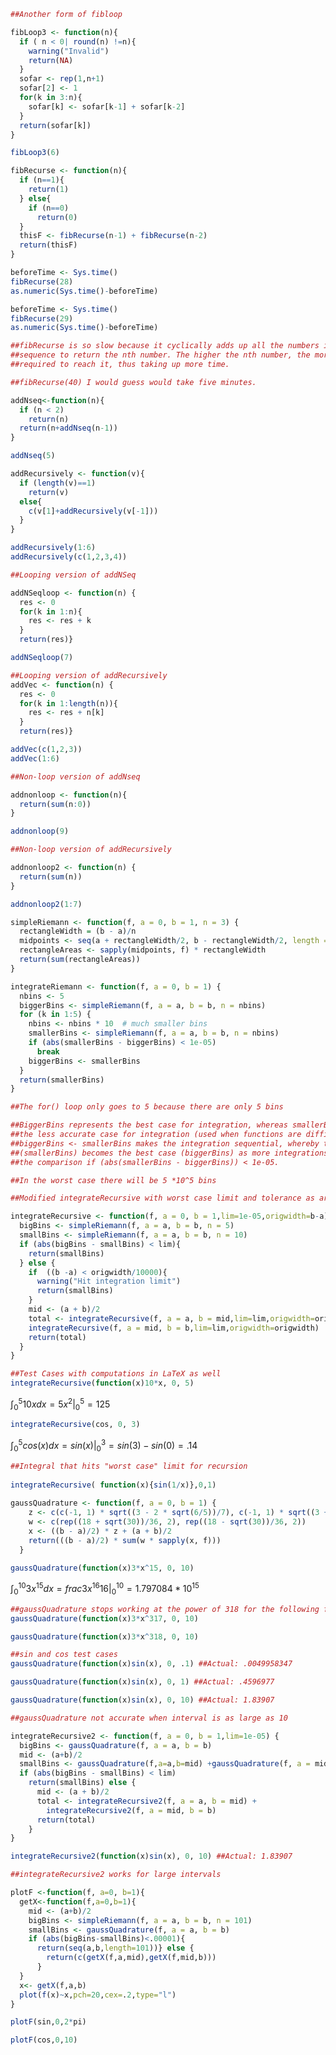 ```r
##Another form of fibloop

fibLoop3 <- function(n){
  if ( n < 0| round(n) !=n){
    warning("Invalid")
    return(NA)
  }
  sofar <- rep(1,n+1)
  sofar[2] <- 1
  for(k in 3:n){
    sofar[k] <- sofar[k-1] + sofar[k-2]
  }
  return(sofar[k])
}

fibLoop3(6)

fibRecurse <- function(n){
  if (n==1){
    return(1)
  } else{
    if (n==0)
      return(0)
  }
  thisF <- fibRecurse(n-1) + fibRecurse(n-2)
  return(thisF)
}

beforeTime <- Sys.time()
fibRecurse(28)
as.numeric(Sys.time()-beforeTime)

beforeTime <- Sys.time()
fibRecurse(29)
as.numeric(Sys.time()-beforeTime)

##fibRecurse is so slow because it cyclically adds up all the numbers in the fibonacci
##sequence to return the nth number. The higher the nth number, the more additions 
##required to reach it, thus taking up more time.

##fibRecurse(40) I would guess would take five minutes.

addNseq<-function(n){
  if (n < 2)
    return(n)
  return(n+addNseq(n-1))
}

addNseq(5)

addRecursively <- function(v){
  if (length(v)==1)
    return(v)
  else{
    c(v[1]+addRecursively(v[-1]))
  }
}

addRecursively(1:6)
addRecursively(c(1,2,3,4))

##Looping version of addNSeq

addNSeqloop <- function(n) {
  res <- 0
  for(k in 1:n){
    res <- res + k
  }
  return(res)}

addNSeqloop(7)

##Looping version of addRecursively
addVec <- function(n) {
  res <- 0
  for(k in 1:length(n)){
    res <- res + n[k]
  }
  return(res)}

addVec(c(1,2,3))
addVec(1:6)

##Non-loop version of addNseq

addnonloop <- function(n){
  return(sum(n:0))
}

addnonloop(9)

##Non-loop version of addRecursively

addnonloop2 <- function(n) {
  return(sum(n))
}

addnonloop2(1:7)

simpleRiemann <- function(f, a = 0, b = 1, n = 3) {
  rectangleWidth = (b - a)/n
  midpoints <- seq(a + rectangleWidth/2, b - rectangleWidth/2, length = n)
  rectangleAreas <- sapply(midpoints, f) * rectangleWidth
  return(sum(rectangleAreas))
}

integrateRiemann <- function(f, a = 0, b = 1) {
  nbins <- 5
  biggerBins <- simpleRiemann(f, a = a, b = b, n = nbins)
  for (k in 1:5) {
    nbins <- nbins * 10  # much smaller bins
    smallerBins <- simpleRiemann(f, a = a, b = b, n = nbins)
    if (abs(smallerBins - biggerBins) < 1e-05) 
      break
    biggerBins <- smallerBins
  }
  return(smallerBins)
}

##The for() loop only goes to 5 because there are only 5 bins

##BiggerBins represents the best case for integration, whereas smallerBins represents
##the less accurate case for integration (used when functions are difficult to integrate).
##biggerBins <- smallerBins makes the integration sequential, whereby the worse case
##(smallerBins) becomes the best case (biggerBins) as more integrations are done until
##the comparison if (abs(smallerBins - biggerBins)) < 1e-05.

##In the worst case there will be 5 *10^5 bins

##Modified integrateRecursive with worst case limit and tolerance as arguments

integrateRecursive <- function(f, a = 0, b = 1,lim=1e-05,origwidth=b-a) {
  bigBins <- simpleRiemann(f, a = a, b = b, n = 5)
  smallBins <- simpleRiemann(f, a = a, b = b, n = 10)
  if (abs(bigBins - smallBins) < lim){ 
    return(smallBins)
  } else {
    if  ((b -a) < origwidth/10000){
      warning("Hit integration limit")
      return(smallBins)
    }
    mid <- (a + b)/2
    total <- integrateRecursive(f, a = a, b = mid,lim=lim,origwidth=origwidth)+
    integrateRecursive(f, a = mid, b = b,lim=lim,origwidth=origwidth)
    return(total)
  }
}

##Test Cases with computations in LaTeX as well
integrateRecursive(function(x)10*x, 0, 5)
```
$\int_0^5 10xdx = 5x^2|_0^5 = 125$
```r
integrateRecursive(cos, 0, 3)
```
$\int_0^5 cos(x)dx = sin(x)|_0^3 = sin(3) - sin(0) = .14$
```r
##Integral that hits "worst case" limit for recursion
  
integrateRecursive( function(x){sin(1/x)},0,1)  
  
gaussQuadrature <- function(f, a = 0, b = 1) {
    z <- c(c(-1, 1) * sqrt((3 - 2 * sqrt(6/5))/7), c(-1, 1) * sqrt((3 + 2 *sqrt(6/5))/7))
    w <- c(rep((18 + sqrt(30))/36, 2), rep((18 - sqrt(30))/36, 2))
    x <- ((b - a)/2) * z + (a + b)/2
    return(((b - a)/2) * sum(w * sapply(x, f)))
  }

gaussQuadrature(function(x)3*x^15, 0, 10)
```
$\int_0^{10} 3x^{15}dx =frac{3x^16}{16}|_0^10 = 1.797084 * 10^{15}$
```r
##gaussQuadrature stops working at the power of 318 for the following function:
gaussQuadrature(function(x)3*x^317, 0, 10)

gaussQuadrature(function(x)3*x^318, 0, 10)

##sin and cos test cases
gaussQuadrature(function(x)sin(x), 0, .1) ##Actual: .0049958347

gaussQuadrature(function(x)sin(x), 0, 1) ##Actual: .4596977

gaussQuadrature(function(x)sin(x), 0, 10) ##Actual: 1.83907

##gaussQuadrature not accurate when interval is as large as 10

integrateRecursive2 <- function(f, a = 0, b = 1,lim=1e-05) {
  bigBins <- gaussQuadrature(f, a = a, b = b)
  mid <- (a+b)/2
  smallBins <- gaussQuadrature(f,a=a,b=mid) +gaussQuadrature(f, a = mid, b = b)
  if (abs(bigBins - smallBins) < lim) 
    return(smallBins) else {
      mid <- (a + b)/2
      total <- integrateRecursive2(f, a = a, b = mid) + 
        integrateRecursive2(f, a = mid, b = b)
      return(total)
    }
}

integrateRecursive2(function(x)sin(x), 0, 10) ##Actual: 1.83907

##integrateRecursive2 works for large intervals

plotF <-function(f, a=0, b=1){
  getX<-function(f,a=0,b=1){
    mid <- (a+b)/2
    bigBins <- simpleRiemann(f, a = a, b = b, n = 101)
    smallBins <- gaussQuadrature(f, a = a, b = b)
    if (abs(bigBins-smallBins)<.00001){
      return(seq(a,b,length=101))} else {
        return(c(getX(f,a,mid),getX(f,mid,b)))
      }
  }
  x<- getX(f,a,b)
  plot(f(x)~x,pch=20,cex=.2,type="l")
}

plotF(sin,0,2*pi)

plotF(cos,0,10)
```